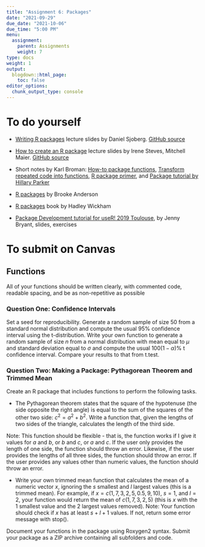 ```yaml
---
title: "Assignment 6: Packages"
date: "2021-09-29"
due_date: "2021-10-06"
due_time: "5:00 PM"
menu:
  assignment:
    parent: Assignments
    weight: 7
type: docs
weight: 1
output:
  blogdown::html_page:
    toc: false
editor_options: 
  chunk_output_type: console
---
```


# To do yourself

- [Writing R packages](http://www.danieldsjoberg.com/writing-R-packages/#1) lecture slides by Daniel Sjoberg. [GitHub source](https://github.com/ddsjoberg/writing-R-packages)

- [How to create an R package](https://isteves.github.io/r-pkg-intro/Presentation.html#/) lecture slides by Irene Steves, Mitchell Maier. [GitHub source](https://github.com/isteves/r-pkg-intro)

- Short notes by Karl Broman: [How-to package functions](http://kbroman.org/steps2rr/pages/packages.html), [Transform repeated code into functions](http://kbroman.org/steps2rr/pages/functions.html), [R package primer](http://kbroman.org/pkg_primer/), and [Package tutorial by Hillary Parker](https://hilaryparker.com/2014/04/29/writing-an-r-package-from-scratch/) 

- [R packages](https://geanders.github.io/RProgrammingForResearch/reproducible-research-3.html) by Brooke Anderson

- [R packages](http://r-pkgs.had.co.nz/) book by Hadley Wickham

- [Package Development tutorial for useR! 2019 Toulouse](https://github.com/jennybc/pkg-dev-tutorial), by Jenny Bryant, slides, exercises

# To submit on Canvas

## Functions
All of your functions should be written clearly, with commented code, readable spacing, and be as non-repetitive as possible 

### Question One: Confidence Intervals
Set a seed for reproducibility. Generate a random sample of size $50$ from a standard normal distribution and compute the usual $95\%$ confidence interval using the t-distribution. Write your own function to generate a random sample of size $n$ from a normal distribution with mean equal to $\mu$ and standard deviation equal to $\sigma$ and compute the usual $100(1−\alpha)\%$ t confidence interval. Compare your results to that from t.test.

### Question Two: Making a Package: Pythagorean Theorem and Trimmed Mean
Create an R package that includes functions to perform the following tasks.

- The Pythagorean theorem states that the square of the hypotenuse (the side opposite the right angle) is equal to the sum of the squares of the other two side: $c^2=a^2+b^2$. Write a function that, given the lengths of two sides of the triangle, calculates the length of the third side.

Note: This function should be flexible - that is, the function works if I give it values for $a$ and $b$, or $b$ and $c$, or $a$ and $c$. If the user only provides the length of one side, the function should throw an error. Likewise, if the user provides the lengths of all three sides, the function should throw an error. If the user provides any values other than numeric values, the function should throw an error.

- Write your own trimmed mean function that calculates the mean of a numeric vector $x$, ignoring the $s$ smallest and $l$ largest values (this is a trimmed mean). For example, if $x=c(1,7,3,2,5,0.5,9,10)$, $s=1$, and $l=2$, your function would return the mean of $c(1,7,3,2,5)$ (this is $x$ with the $1$ smallest value and the $2$ largest values removed). Note: Your function should check if $x$ has at least $s+l+1$ values. If not, return some error message with stop().

Document your functions in the package using Roxygen2 syntax. Submit your package as a ZIP archive containing all subfolders and code.